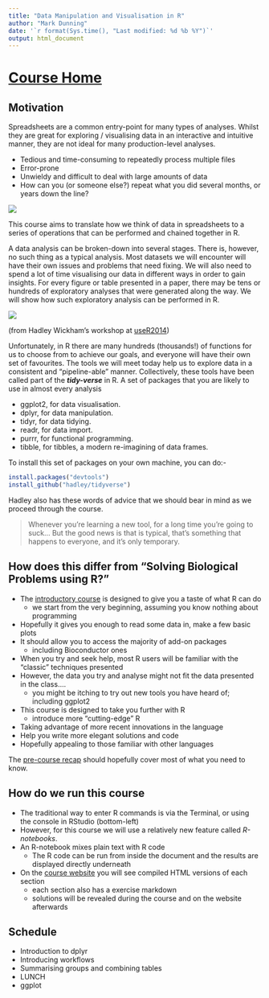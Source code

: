 ```yaml
---
title: "Data Manipulation and Visualisation in R"
author: "Mark Dunning"
date: '`r format(Sys.time(), "Last modified: %d %b %Y")`'
output: html_document
---
```

# [Course Home](http://bioinformatics-core-shared-training.github.io/r-intermediate/)

## Motivation

Spreadsheets are a common entry-point for many types of analyses. Whilst they are great for exploring / visualising data in an interactive and intuitive manner, they are not ideal for many production-level analyses.

- Tedious and time-consuming to repeatedly process multiple files
- Error-prone
- Unwieldy and difficult to deal with large amounts of data
- How can you (or someone else?) repeat what you did several months, or years down the line?

![](images/spreadsheet-full.png)

This course aims to translate how we think of data in spreadsheets to a series of operations that can be performed and chained together in R.


A data analysis can be broken-down into several stages. There is, however, no such thing as a typical analysis. Most datasets we will encounter will have their own issues and problems that need fixing. We will also need to spend a lot of time visualising our data in different ways in order to gain insights. For every figure or table presented in a paper, there may be tens or hundreds of exploratory analyses that were generated along the way. We will show how such exploratory analysis can be performed in R.

![](images/data-cycle.png)

(from Hadley Wickham's workshop at [useR2014](http://datascience.la/hadley-wickhams-dplyr-tutorial-at-user-2014-part-1/))

Unfortunately, in R there are many hundreds (thousands!) of functions for us to choose from to achieve our goals, and everyone will have their own set of favourites. The tools we will meet today help us to explore data in a consistent and "pipeline-able" manner. Collectively, these tools have been called part of the ***tidy-verse*** in R. A set of packages that you are likely to use in almost every analysis

- ggplot2, for data visualisation.
- dplyr, for data manipulation.
- tidyr, for data tidying.
- readr, for data import.
- purrr, for functional programming.
- tibble, for tibbles, a modern re-imagining of data frames.

To install this set of packages on your own machine, you can do:-

```r
install.packages("devtools")
install_github("hadley/tidyverse")
```


Hadley also has these words of advice that we should bear in mind as we proceed through the course.

> Whenever you’re learning a new tool, for a long time you’re going to suck… But the good news is that is typical, that’s something that happens to everyone, and it’s only temporary.

## How does this differ from "Solving Biological Problems using R?"

- The [introductory course](http://cambiotraining.github.io/r-intro/) is designed to give you a taste of what R can do
    + we start from the very beginning, assuming you know nothing about programming
- Hopefully it gives you enough to read some data in, make a few basic plots
- It should allow you to access the majority of add-on packages
    + including Bioconductor ones
- When you try and seek help, most R users will be familiar with the "classic" techniques presented
- However, the data you try and analyse might not fit the data presented in the class....
    + you might be itching to try out new tools you have heard of; including ggplot2
- This course is designed to take you further with R
    + introduce more "cutting-edge" R
- Taking advantage of more recent innovations in the language
- Help you write more elegant solutions and code
- Hopefully appealing to those familiar with other languages


The [pre-course recap](https://rawgit.com/bioinformatics-core-shared-training/r-intermediate/master/0.r-recap.html) should hopefully cover most of what you need to know. 

## How do we run this course

- The traditional way to enter R commands is via the Terminal, or using the console in RStudio (bottom-left)
- However, for this course we will use a relatively new feature called *R-notebooks*.
- An R-notebook mixes plain text with R code
    + The R code can be run from inside the document and the results are displayed directly underneath
- On the [course website](http://bioinformatics-core-shared-training.github.io/r-intermediate/) you will see compiled HTML versions of each section
    + each section also has a exercise markdown
    + solutions will be revealed during the course and on the website afterwards
    
## Schedule

- Introduction to dplyr
- Introducing workflows
- Summarising groups and combining tables
- LUNCH
- ggplot



